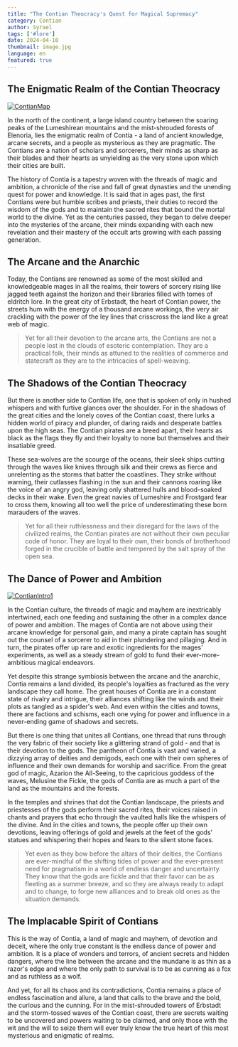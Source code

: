 ```yaml
---
title: "The Contian Theocracy's Quest for Magical Supremacy"
category: Contian
author: Syrael
tags: ['#lore']
date: 2024-04-10
thumbnail: image.jpg
language: en
featured: true
---
```


## The Enigmatic Realm of the Contian Theocracy

[![ContianMap](https://i.imgur.com/BOau7mi.png)](https://i.imgur.com/BOau7mi.png)

In the north of the continent, a large island country between the soaring peaks of the Lumeshirean mountains and the mist-shrouded forests of Elenoria, lies the enigmatic realm of Contia - a land of ancient knowledge, arcane secrets, and a people as mysterious as they are pragmatic. The Contians are a nation of scholars and sorcerers, their minds as sharp as their blades and their hearts as unyielding as the very stone upon which their cities are built.

The history of Contia is a tapestry woven with the threads of magic and ambition, a chronicle of the rise and fall of great dynasties and the unending quest for power and knowledge. It is said that in ages past, the first Contians were but humble scribes and priests, their duties to record the wisdom of the gods and to maintain the sacred rites that bound the mortal world to the divine. Yet as the centuries passed, they began to delve deeper into the mysteries of the arcane, their minds expanding with each new revelation and their mastery of the occult arts growing with each passing generation.

## The Arcane and the Anarchic

Today, the Contians are renowned as some of the most skilled and knowledgeable mages in all the realms, their towers of sorcery rising like jagged teeth against the horizon and their libraries filled with tomes of eldritch lore. In the great city of Erbstadt, the heart of Contian power, the streets hum with the energy of a thousand arcane workings, the very air crackling with the power of the ley lines that crisscross the land like a great web of magic.

> Yet for all their devotion to the arcane arts, the Contians are not a people lost in the clouds of esoteric contemplation. They are a practical folk, their minds as attuned to the realities of commerce and statecraft as they are to the intricacies of spell-weaving.

## The Shadows of the Contian Theocracy 

But there is another side to Contian life, one that is spoken of only in hushed whispers and with furtive glances over the shoulder. For in the shadows of the great cities and the lonely coves of the Contian coast, there lurks a hidden world of piracy and plunder, of daring raids and desperate battles upon the high seas. The Contian pirates are a breed apart, their hearts as black as the flags they fly and their loyalty to none but themselves and their insatiable greed.

These sea-wolves are the scourge of the oceans, their sleek ships cutting through the waves like knives through silk and their crews as fierce and unrelenting as the storms that batter the coastlines. They strike without warning, their cutlasses flashing in the sun and their cannons roaring like the voice of an angry god, leaving only shattered hulls and blood-soaked decks in their wake. Even the great navies of Lumeshire and Frostgard fear to cross them, knowing all too well the price of underestimating these born marauders of the waves.

> Yet for all their ruthlessness and their disregard for the laws of the civilized realms, the Contian pirates are not without their own peculiar code of honor. They are loyal to their own, their bonds of brotherhood forged in the crucible of battle and tempered by the salt spray of the open sea.

## The Dance of Power and Ambition

[![ContianIntro1](https://i.imgur.com/DpJOZdH.png)](https://i.imgur.com/DpJOZdH.png)

In the Contian culture, the threads of magic and mayhem are inextricably intertwined, each one feeding and sustaining the other in a complex dance of power and ambition. The mages of Contia are not above using their arcane knowledge for personal gain, and many a pirate captain has sought out the counsel of a sorcerer to aid in their plundering and pillaging. And in turn, the pirates offer up rare and exotic ingredients for the mages' experiments, as well as a steady stream of gold to fund their ever-more-ambitious magical endeavors.

Yet despite this strange symbiosis between the arcane and the anarchic, Contia remains a land divided, its people's loyalties as fractured as the very landscape they call home. The great houses of Contia are in a constant state of rivalry and intrigue, their alliances shifting like the winds and their plots as tangled as a spider's web. And even within the cities and towns, there are factions and schisms, each one vying for power and influence in a never-ending game of shadows and secrets.

But there is one thing that unites all Contians, one thread that runs through the very fabric of their society like a glittering strand of gold - and that is their devotion to the gods. The pantheon of Contia is vast and varied, a dizzying array of deities and demigods, each one with their own spheres of influence and their own demands for worship and sacrifice. From the great god of magic, Azarion the All-Seeing, to the capricious goddess of the waves, Melusine the Fickle, the gods of Contia are as much a part of the land as the mountains and the forests.

In the temples and shrines that dot the Contian landscape, the priests and priestesses of the gods perform their sacred rites, their voices raised in chants and prayers that echo through the vaulted halls like the whispers of the divine. And in the cities and towns, the people offer up their own devotions, leaving offerings of gold and jewels at the feet of the gods' statues and whispering their hopes and fears to the silent stone faces.

> Yet even as they bow before the altars of their deities, the Contians are ever-mindful of the shifting tides of power and the ever-present need for pragmatism in a world of endless danger and uncertainty. They know that the gods are fickle and that their favor can be as fleeting as a summer breeze, and so they are always ready to adapt and to change, to forge new alliances and to break old ones as the situation demands.

## The Implacable Spirit of Contians

This is the way of Contia, a land of magic and mayhem, of devotion and deceit, where the only true constant is the endless dance of power and ambition. It is a place of wonders and terrors, of ancient secrets and hidden dangers, where the line between the arcane and the mundane is as thin as a razor's edge and where the only path to survival is to be as cunning as a fox and as ruthless as a wolf.

And yet, for all its chaos and its contradictions, Contia remains a place of endless fascination and allure, a land that calls to the brave and the bold, the curious and the cunning. For in the mist-shrouded towers of Erbstadt and the storm-tossed waves of the Contian coast, there are secrets waiting to be uncovered and powers waiting to be claimed, and only those with the wit and the will to seize them will ever truly know the true heart of this most mysterious and enigmatic of realms.
